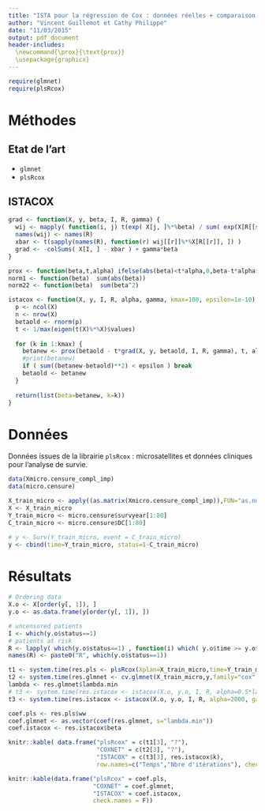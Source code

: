 ```yaml
---
title: "ISTA pour la régression de Cox : données réelles + comparaison avec glmnet et plsRcox"
author: "Vincent Guillemot et Cathy Philippe"
date: "11/03/2015"
output: pdf_document
header-includes: 
  \newcommand{\prox}{\text{prox}}
  \usepackage{graphicx}
---
```


```r
require(glmnet)
require(plsRcox)
```

# Méthodes


## Etat de l'art

 * `glmnet`
 * `plsRcox`
 
## ISTACOX

```r
grad <- function(X, y, beta, I, R, gamma) {
  wij <- mapply( function(i, j) t(exp( X[j, ]%*%beta) / sum( exp(X[R[[sprintf("R%i", i)]], ]%*%beta))), I, R)
  names(wij) <- names(R)
  xbar <- t(sapply(names(R), function(r) wij[[r]]%*%X[R[[r]], ]) )
  grad <- -colSums( X[I, ] - xbar ) + gamma*beta 
}

prox <- function(beta,t,alpha) ifelse(abs(beta)<t*alpha,0,beta-t*alpha*sign(beta))
norm1 <- function(beta)  sum(abs(beta))
norm22 <- function(beta)  sum(beta^2)

istacox <- function(X, y, I, R, alpha, gamma, kmax=100, epsilon=1e-10) {
  p <- ncol(X)
  n <- nrow(X)
  betaold <- rnorm(p)
  t <- 1/max(eigen(t(X)%*%X)$values)
  
  for (k in 1:kmax) {
    betanew <- prox(betaold - t*grad(X, y, betaold, I, R, gamma), t, alpha)
    #print(betanew)
    if ( sum((betanew-betaold)**2) < epsilon ) break
    betaold <- betanew
  }
  
  return(list(beta=betanew, k=k))
}
```


# Données
 
Données issues de la librairie `plsRcox` : microsatellites et données cliniques pour l'analyse de survie.

```r
data(Xmicro.censure_compl_imp)
data(micro.censure)

X_train_micro <- apply((as.matrix(Xmicro.censure_compl_imp)),FUN="as.numeric",MARGIN=2)[1:80,]
X <- X_train_micro
Y_train_micro <- micro.censure$survyear[1:80]
C_train_micro <- micro.censure$DC[1:80]

# y <- Surv(Y_train_micro, event = C_train_micro)
y <- cbind(time=Y_train_micro, status=1-C_train_micro) 

```


# Résultats

```r
# Ordering data
X.o <- X[order(y[, 1]), ]
y.o <- as.data.frame(y[order(y[, 1]), ])

# uncensored patients
I <- which(y.o$status==1)
# patients at risk
R <- lapply( which(y.o$status==1) , function(i) which( y.o$time >= y.o$time[i] ) )
names(R) <- paste0("R", which(y.o$status==1))
```



```r
t1 <- system.time(res.pls <- plsRcox(Xplan=X_train_micro,time=Y_train_micro,event=C_train_micro,nt=1,sparse=TRUE, alpha.pvals.expli=.15))
t2 <- system.time(res.glmnet <- cv.glmnet(X_train_micro,y,family="cox",alpha=1/2))
lambda <- res.glmnet$lambda.min
# t3 <- system.time(res.istacox <- istacox(X.o, y.o, I, R, alpha=0.5*lambda, gamma=0.25 * lambda))
t3 <- system.time(res.istacox <- istacox(X.o, y.o, I, R, alpha=2000, gamma=100))

coef.pls <- res.pls$ww
coef.glmnet <- as.vector(coef(res.glmnet, s="lambda.min"))
coef.istacox <- res.istacox$beta
```



```r
knitr::kable( data.frame("plsRcox" = c(t1[3], "?"), 
                         "COXNET" = c(t2[3], "?"), 
                         "ISTACOX" = c(t3[3], res.istacox$k), 
                         row.names=c("Temps","Nbre d'itérations"), check.names = F))

```



```r
knitr::kable(data.frame("plsRcox" = coef.pls,
                        "COXNET" = coef.glmnet,
                        "ISTACOX" = coef.istacox, 
                        check.names = F))
```

